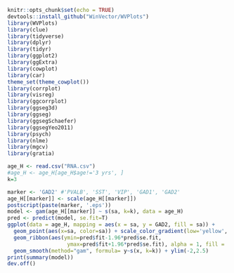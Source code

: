 ```r
knitr::opts_chunk$set(echo = TRUE)
devtools::install_github("WinVector/WVPlots")
library(WVPlots)
library(clue)
library(tidyverse)
library(dplyr)
library(tidyr)
library(ggplot2)
library(ggExtra)
library(cowplot)
library(car)
theme_set(theme_cowplot())
library(corrplot)
library(visreg)
library(ggcorrplot)
library(ggseg3d)
library(ggseg)
library(ggsegSchaefer)
library(ggsegYeo2011)
library(psych)
library(nlme)
library(mgcv)
library(gratia)

age_H <- read.csv("RNA.csv")   
#age_H <- age_H[age_H$age!='3 yrs', ]
k=3
```

```r
marker <- 'GAD2' #'PVALB', 'SST', 'VIP', 'GAD1', 'GAD2'
age_H[[marker]] <- scale(age_H[[marker]])
postscript(paste(marker, '.eps'))
model <- gam(age_H[[marker]] ~ s(sa, k=k), data = age_H)
pred <- predict(model, se.fit=T)
ggplot(data = age_H, mapping = aes(x = sa, y = GAD2, fill = sa)) +
  geom_point(aes(x=sa, color=sa)) + scale_color_gradient(low='yellow', high='purple') +
  geom_ribbon(aes(ymin=pred$fit-1.96*pred$se.fit,
                   ymax=pred$fit+1.96*pred$se.fit), alpha = 1, fill = 'gray') +
  geom_smooth(method="gam", formula= y~s(x, k=k)) + ylim(-2,2.5)
print(summary(model))
dev.off()
```